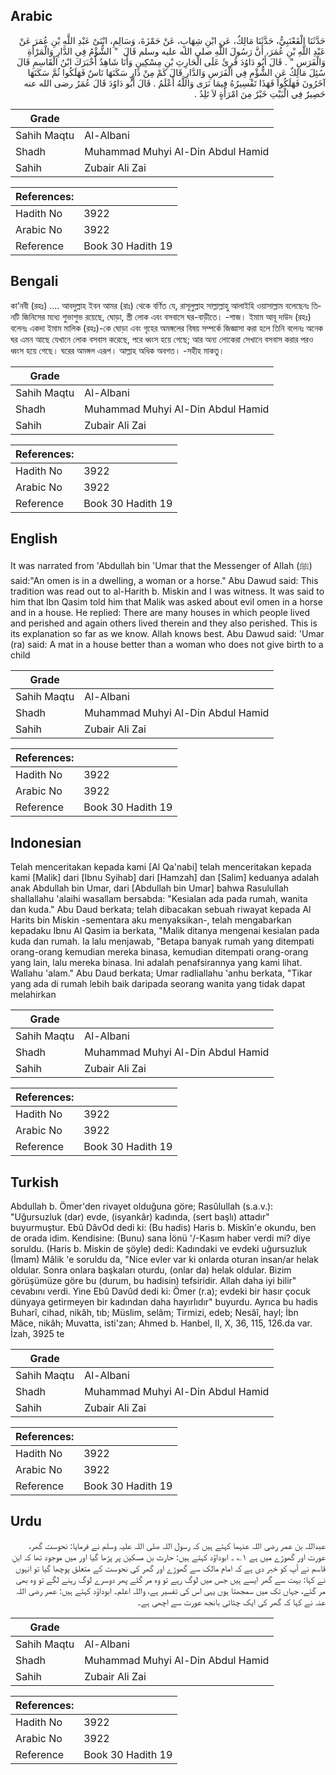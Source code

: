 ## Arabic


<div dir="rtl" lang="ar" style={{fontSize:'larger',backgroundColor:'#f8f9fa',padding:20}}>
حَدَّثَنَا الْقَعْنَبِيُّ، حَدَّثَنَا مَالِكٌ، عَنِ ابْنِ شِهَابٍ، عَنْ حَمْزَةَ، وَسَالِمِ، ابْنَىْ عَبْدِ اللَّهِ بْنِ عُمَرَ عَنْ عَبْدِ اللَّهِ بْنِ عُمَرَ، أَنَّ رَسُولَ اللَّهِ صلى الله عليه وسلم قَالَ ‏ "‏ الشُّؤْمُ فِي الدَّارِ وَالْمَرْأَةِ وَالْفَرَسِ ‏"‏ ‏.‏ قَالَ أَبُو دَاوُدَ قُرِئَ عَلَى الْحَارِثِ بْنِ مِسْكِينٍ وَأَنَا شَاهِدٌ أَخْبَرَكَ ابْنُ الْقَاسِمِ قَالَ سُئِلَ مَالِكٌ عَنِ الشُّؤْمِ فِي الْفَرَسِ وَالدَّارِ قَالَ كَمْ مِنْ دَارٍ سَكَنَهَا نَاسٌ فَهَلَكُوا ثُمَّ سَكَنَهَا آخَرُونَ فَهَلَكُوا فَهَذَا تَفْسِيرُهُ فِيمَا نَرَى وَاللَّهُ أَعْلَمُ ‏.‏ قَالَ أَبُو دَاوُدَ قَالَ عُمَرُ رضى الله عنه حَصِيرٌ فِي الْبَيْتِ خَيْرٌ مِنَ امْرَأَةٍ لاَ تَلِدُ ‏.‏
</div>
<div style={{backgroundColor:'#f8f9fa',padding:20, marginBottom: 10}}><table> <thead> <tr> <th>Grade</th> <th></th> </tr> </thead> <tbody> <tr><td>Sahih Maqtu</td><td>Al-Albani</td></tr><tr><td>Shadh</td><td>Muhammad Muhyi Al-Din Abdul Hamid</td></tr><tr><td>Sahih</td><td>Zubair Ali Zai</td></tr></tbody></table><table> <thead> <tr> <th>References:</th> <th></th> </tr> </thead> <tbody><tr><td>Hadith No</td><td>3922</td></tr><tr><td>Arabic No</td><td>3922</td></tr><tr><td>Reference</td><td>Book 30 Hadith 19</td></tr></tbody></table></div>

## Bengali


<div dir="ltr" lang="bn" style={{fontSize:'larger',backgroundColor:'#f8f9fa',padding:20}}>
কা’নবী (রহঃ) .... আবদুল্লাহ ইবন আমর (রাঃ) থেকে বর্ণিত যে, রাসূলুল্লাহ সাল্লাল্লাহু আলাইহি ওয়াসাল্লাম বলেছেনঃ তিনটি জিনিসের মধ্যে শুভাশুভ রয়েছে, ঘোড়া, স্ত্রী লোক এবং বসবাসে ঘর-বাড়ীতে। -শাজ। ইমাম আবূ দাউদ (রহঃ) বলেনঃ একদা ইমাম মালিক (রহঃ)-কে ঘোড়া এবং গৃহের অমঙ্গলের বিষয় সম্পর্কে জিজ্ঞাসা করা হলে তিনি বলেনঃ অনেক ঘর এমন আছে যেখানে লোক বসবাস করেছে, পরে ধ্বংস হয়ে গেছে; আর অন্য লোকেরা সেখানে বসবাস করার পরও ধ্বংস হয়ে গেছে। ঘরের অমঙ্গল এরূপ। আল্লাহ অধিক অবগত। -সহীহ মাকতু।
</div>
<div style={{backgroundColor:'#f8f9fa',padding:20, marginBottom: 10}}><table> <thead> <tr> <th>Grade</th> <th></th> </tr> </thead> <tbody> <tr><td>Sahih Maqtu</td><td>Al-Albani</td></tr><tr><td>Shadh</td><td>Muhammad Muhyi Al-Din Abdul Hamid</td></tr><tr><td>Sahih</td><td>Zubair Ali Zai</td></tr></tbody></table><table> <thead> <tr> <th>References:</th> <th></th> </tr> </thead> <tbody><tr><td>Hadith No</td><td>3922</td></tr><tr><td>Arabic No</td><td>3922</td></tr><tr><td>Reference</td><td>Book 30 Hadith 19</td></tr></tbody></table></div>

## English


<div dir="ltr" lang="en" style={{fontSize:'larger',backgroundColor:'#f8f9fa',padding:20}}>
It was narrated from 'Abdullah bin 'Umar that the Messenger of Allah (ﷺ) said:"An omen is in a dwelling, a woman or a horse." Abu Dawud said: This tradition was read out to al-Harith b. Miskin and I was witness. It was said to him that Ibn Qasim told him that Malik was asked about evil omen in a horse and in a house. He replied: There are many houses in which people lived and perished and again others lived therein and they also perished. This is its explanation so far as we know. Allah knows best. Abu Dawud said: 'Umar (ra) said: A mat in a house better than a woman who does not give birth to a child
</div>
<div style={{backgroundColor:'#f8f9fa',padding:20, marginBottom: 10}}><table> <thead> <tr> <th>Grade</th> <th></th> </tr> </thead> <tbody> <tr><td>Sahih Maqtu</td><td>Al-Albani</td></tr><tr><td>Shadh</td><td>Muhammad Muhyi Al-Din Abdul Hamid</td></tr><tr><td>Sahih</td><td>Zubair Ali Zai</td></tr></tbody></table><table> <thead> <tr> <th>References:</th> <th></th> </tr> </thead> <tbody><tr><td>Hadith No</td><td>3922</td></tr><tr><td>Arabic No</td><td>3922</td></tr><tr><td>Reference</td><td>Book 30 Hadith 19</td></tr></tbody></table></div>

## Indonesian


<div dir="ltr" lang="id" style={{fontSize:'larger',backgroundColor:'#f8f9fa',padding:20}}>
Telah menceritakan kepada kami [Al Qa'nabi] telah menceritakan kepada kami [Malik] dari [Ibnu Syihab] dari [Hamzah] dan [Salim] keduanya adalah anak Abdullah bin Umar, dari [Abdullah bin Umar] bahwa Rasulullah shallallahu 'alaihi wasallam bersabda: "Kesialan ada pada rumah, wanita dan kuda." Abu Daud berkata; telah dibacakan sebuah riwayat kepada Al Harits bin Miskin -sementara aku menyaksikan-, telah mengabarkan kepadaku Ibnu Al Qasim ia berkata, "Malik ditanya mengenai kesialan pada kuda dan rumah. Ia lalu menjawab, "Betapa banyak rumah yang ditempati orang-orang kemudian mereka binasa, kemudian ditempati orang-orang yang lain, lalu mereka binasa. Ini adalah penafsirannya yang kami lihat. Wallahu 'alam." Abu Daud berkata; Umar radliallahu 'anhu berkata, "Tikar yang ada di rumah lebih baik daripada seorang wanita yang tidak dapat melahirkan
</div>
<div style={{backgroundColor:'#f8f9fa',padding:20, marginBottom: 10}}><table> <thead> <tr> <th>Grade</th> <th></th> </tr> </thead> <tbody> <tr><td>Sahih Maqtu</td><td>Al-Albani</td></tr><tr><td>Shadh</td><td>Muhammad Muhyi Al-Din Abdul Hamid</td></tr><tr><td>Sahih</td><td>Zubair Ali Zai</td></tr></tbody></table><table> <thead> <tr> <th>References:</th> <th></th> </tr> </thead> <tbody><tr><td>Hadith No</td><td>3922</td></tr><tr><td>Arabic No</td><td>3922</td></tr><tr><td>Reference</td><td>Book 30 Hadith 19</td></tr></tbody></table></div>

## Turkish


<div dir="ltr" lang="tr" style={{fontSize:'larger',backgroundColor:'#f8f9fa',padding:20}}>
Abdullah b. Ömer'den rivayet olduğuna göre; Rasûlullah (s.a.v.): "Uğursuzluk (dar) evde, (isyankâr) kadında, (sert başlı) attadır" buyurmuştur. Ebû DâvOd dedi ki: (Bu hadis) Haris b. Miskîn'e okundu, ben de orada idim. Kendisine: (Bunu) sana İönü '/-Kasım haber verdi mi? diye soruldu. (Haris b. Miskin de şöyle) dedi: Kadındaki ve evdeki uğursuzluk (İmam) Mâlik 'e soruldu da, "Nice evler var ki onlarda oturan insan/ar helak oldular. Sonra onlara başkaları oturdu, (onlar da) helak oldular. Bizim görüşümüze göre bu (durum, bu hadisin) tefsiri­dir. Allah daha iyi bilir" cevabını verdi. Yine Ebû Davûd dedi ki: Ömer (r.a); evdeki bir hasır çocuk dünyaya getirmeyen bir kadından daha hayırlıdır" buyurdu. Ayrıca bu hadis Buharî, cihad, nikâh, tıb; Müslim, selâm; Tirmizi, edeb; Nesâî, hayl; İbn Mâce, nikâh; Muvatta, isti'zan; Ahmed b. Hanbel, II, X, 36, 115, 126.da var. İzah, 3925 te
</div>
<div style={{backgroundColor:'#f8f9fa',padding:20, marginBottom: 10}}><table> <thead> <tr> <th>Grade</th> <th></th> </tr> </thead> <tbody> <tr><td>Sahih Maqtu</td><td>Al-Albani</td></tr><tr><td>Shadh</td><td>Muhammad Muhyi Al-Din Abdul Hamid</td></tr><tr><td>Sahih</td><td>Zubair Ali Zai</td></tr></tbody></table><table> <thead> <tr> <th>References:</th> <th></th> </tr> </thead> <tbody><tr><td>Hadith No</td><td>3922</td></tr><tr><td>Arabic No</td><td>3922</td></tr><tr><td>Reference</td><td>Book 30 Hadith 19</td></tr></tbody></table></div>

## Urdu


<div dir="rtl" lang="ur" style={{fontSize:'larger',backgroundColor:'#f8f9fa',padding:20}}>
عبداللہ بن عمر رضی اللہ عنہما کہتے ہیں کہ رسول اللہ صلی اللہ علیہ وسلم نے فرمایا: نحوست گھر، عورت اور گھوڑے میں ہے ۱؎ ۔ ابوداؤد کہتے ہیں: حارث بن مسکین پر پڑھا گیا اور میں موجود تھا کہ ابن قاسم نے آپ کو خبر دی ہے کہ امام مالک سے گھوڑے اور گھر کی نحوست کے متعلق پوچھا گیا تو انہوں نے کہا: بہت سے گھر ایسے ہیں جس میں لوگ رہے تو وہ مر گئے پھر دوسرے لوگ رہنے لگے تو وہ بھی مر گئے، جہاں تک میں سمجھتا ہوں یہی اس کی تفسیر ہے، واللہ اعلم۔ ابوداؤد کہتے ہیں: عمر رضی اللہ عنہ نے کہا کہ گھر کی ایک چٹائی بانجھ عورت سے اچھی ہے۔
</div>
<div style={{backgroundColor:'#f8f9fa',padding:20, marginBottom: 10}}><table> <thead> <tr> <th>Grade</th> <th></th> </tr> </thead> <tbody> <tr><td>Sahih Maqtu</td><td>Al-Albani</td></tr><tr><td>Shadh</td><td>Muhammad Muhyi Al-Din Abdul Hamid</td></tr><tr><td>Sahih</td><td>Zubair Ali Zai</td></tr></tbody></table><table> <thead> <tr> <th>References:</th> <th></th> </tr> </thead> <tbody><tr><td>Hadith No</td><td>3922</td></tr><tr><td>Arabic No</td><td>3922</td></tr><tr><td>Reference</td><td>Book 30 Hadith 19</td></tr></tbody></table></div>